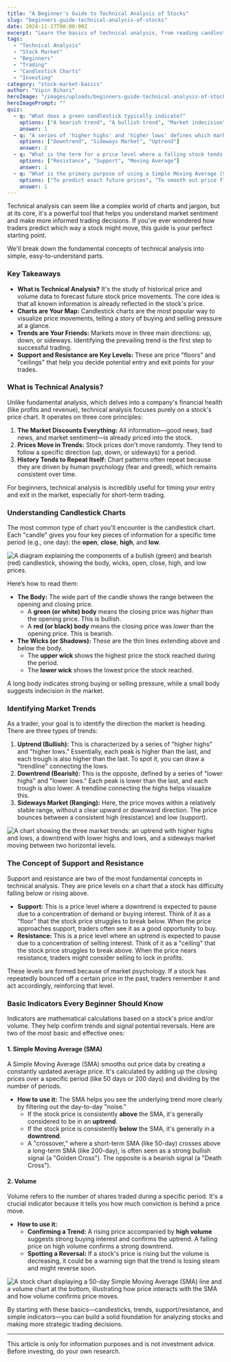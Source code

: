 ```yaml
---
title: "A Beginner's Guide to Technical Analysis of Stocks"
slug: "beginners-guide-technical-analysis-of-stocks"
date: 2024-11-27T00:00:00Z
excerpt: "Learn the basics of technical analysis, from reading candlestick charts and identifying market trends to using key indicators like moving averages and volume."
tags:
  - "Technical Analysis"
  - "Stock Market"
  - "Beginners"
  - "Trading"
  - "Candlestick Charts"
  - "Investing"
category: "stock-market-basics"
author: "Vipin Bihari"
heroImage: "/images/uploads/beginners-guide-technical-analysis-of-stocks/hero-image.jpg"
heroImagePrompt: ""
quiz:
  - q: "What does a green candlestick typically indicate?"
    options: ["A bearish trend", "A bullish trend", "Market indecision"]
    answer: 1
  - q: "A series of 'higher highs' and 'higher lows' defines which market trend?"
    options: ["Downtrend", "Sideways Market", "Uptrend"]
    answer: 2
  - q: "What is the term for a price level where a falling stock tends to stop and bounce back up?"
    options: ["Resistance", "Support", "Moving Average"]
    answer: 1
  - q: "What is the primary purpose of using a Simple Moving Average (SMA)?"
    options: ["To predict exact future prices", "To smooth out price fluctuations and identify the trend", "To measure a company's debt"]
    answer: 1
---
```


Technical analysis can seem like a complex world of charts and jargon, but at its core, it's a powerful tool that helps you understand market sentiment and make more informed trading decisions. If you've ever wondered how traders predict which way a stock might move, this guide is your perfect starting point.

We'll break down the fundamental concepts of technical analysis into simple, easy-to-understand parts.

### Key Takeaways
*   **What is Technical Analysis?** It's the study of historical price and volume data to forecast future stock price movements. The core idea is that all known information is already reflected in the stock's price.
*   **Charts are Your Map:** Candlestick charts are the most popular way to visualize price movements, telling a story of buying and selling pressure at a glance.
*   **Trends are Your Friends:** Markets move in three main directions: up, down, or sideways. Identifying the prevailing trend is the first step to successful trading.
*   **Support and Resistance are Key Levels:** These are price "floors" and "ceilings" that help you decide potential entry and exit points for your trades.

### What is Technical Analysis?

Unlike fundamental analysis, which delves into a company's financial health (like profits and revenue), technical analysis focuses purely on a stock's price chart. It operates on three core principles:

1.  **The Market Discounts Everything:** All information—good news, bad news, and market sentiment—is already priced into the stock.
2.  **Prices Move in Trends:** Stock prices don't move randomly. They tend to follow a specific direction (up, down, or sideways) for a period.
3.  **History Tends to Repeat Itself:** Chart patterns often repeat because they are driven by human psychology (fear and greed), which remains consistent over time.

For beginners, technical analysis is incredibly useful for timing your entry and exit in the market, especially for short-term trading.

### Understanding Candlestick Charts

The most common type of chart you'll encounter is the candlestick chart. Each "candle" gives you four key pieces of information for a specific time period (e.g., one day): the **open**, **close**, **high**, and **low**.

![A diagram explaining the components of a bullish (green) and bearish (red) candlestick, showing the body, wicks, open, close, high, and low prices.](/images/uploads/beginners-guide-technical-analysis-of-stocks/candlestick-anatomy.png)

Here’s how to read them:

*   **The Body:** The wide part of the candle shows the range between the opening and closing price.
    *   A **green (or white) body** means the closing price was *higher* than the opening price. This is bullish.
    *   A **red (or black) body** means the closing price was *lower* than the opening price. This is bearish.
*   **The Wicks (or Shadows):** These are the thin lines extending above and below the body.
    *   The **upper wick** shows the highest price the stock reached during the period.
    *   The **lower wick** shows the lowest price the stock reached.

A long body indicates strong buying or selling pressure, while a small body suggests indecision in the market.

### Identifying Market Trends

As a trader, your goal is to identify the direction the market is heading. There are three types of trends:

1.  **Uptrend (Bullish):** This is characterized by a series of "higher highs" and "higher lows." Essentially, each peak is higher than the last, and each trough is also higher than the last. To spot it, you can draw a "trendline" connecting the lows.
2.  **Downtrend (Bearish):** This is the opposite, defined by a series of "lower highs" and "lower lows." Each peak is lower than the last, and each trough is also lower. A trendline connecting the highs helps visualize this.
3.  **Sideways Market (Ranging):** Here, the price moves within a relatively stable range, without a clear upward or downward direction. The price bounces between a consistent high (resistance) and low (support).

![A chart showing the three market trends: an uptrend with higher highs and lows, a downtrend with lower highs and lows, and a sideways market moving between two horizontal levels.](/images/uploads/beginners-guide-technical-analysis-of-stocks/market-trends.png)

### The Concept of Support and Resistance

Support and resistance are two of the most fundamental concepts in technical analysis. They are price levels on a chart that a stock has difficulty falling below or rising above.

*   **Support:** This is a price level where a downtrend is expected to pause due to a concentration of demand or buying interest. Think of it as a "floor" that the stock price struggles to break below. When the price approaches support, traders often see it as a good opportunity to buy.
*   **Resistance:** This is a price level where an uptrend is expected to pause due to a concentration of selling interest. Think of it as a "ceiling" that the stock price struggles to break above. When the price nears resistance, traders might consider selling to lock in profits.

These levels are formed because of market psychology. If a stock has repeatedly bounced off a certain price in the past, traders remember it and act accordingly, reinforcing that level.

### Basic Indicators Every Beginner Should Know

Indicators are mathematical calculations based on a stock's price and/or volume. They help confirm trends and signal potential reversals. Here are two of the most basic and effective ones:

#### 1. Simple Moving Average (SMA)

A Simple Moving Average (SMA) smooths out price data by creating a constantly updated average price. It's calculated by adding up the closing prices over a specific period (like 50 days or 200 days) and dividing by the number of periods.

*   **How to use it:** The SMA helps you see the underlying trend more clearly by filtering out the day-to-day "noise."
    *   If the stock price is consistently **above** the SMA, it's generally considered to be in an **uptrend**.
    *   If the stock price is consistently **below** the SMA, it's generally in a **downtrend**.
    *   A "crossover," where a short-term SMA (like 50-day) crosses above a long-term SMA (like 200-day), is often seen as a strong bullish signal (a "Golden Cross"). The opposite is a bearish signal (a "Death Cross").

#### 2. Volume

Volume refers to the number of shares traded during a specific period. It's a crucial indicator because it tells you how much conviction is behind a price move.

*   **How to use it:**
    *   **Confirming a Trend:** A rising price accompanied by **high volume** suggests strong buying interest and confirms the uptrend. A falling price on high volume confirms a strong downtrend.
    *   **Spotting a Reversal:** If a stock's price is rising but the volume is decreasing, it could be a warning sign that the trend is losing steam and might reverse soon.

![A stock chart displaying a 50-day Simple Moving Average (SMA) line and a volume chart at the bottom, illustrating how price interacts with the SMA and how volume confirms price moves.](/images/uploads/beginners-guide-technical-analysis-of-stocks/indicators-sma-volume.png)

By starting with these basics—candlesticks, trends, support/resistance, and simple indicators—you can build a solid foundation for analyzing stocks and making more strategic trading decisions.

---
This article is only for information purposes and is not investment advice. Before investing, do your own research.